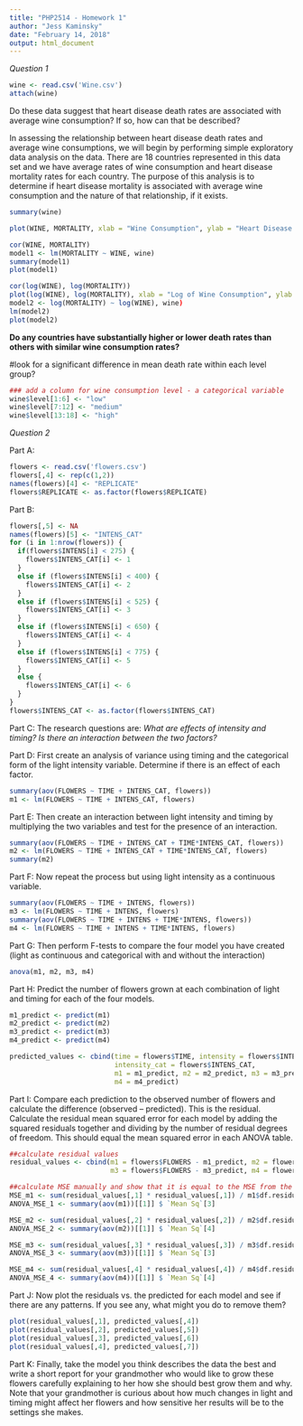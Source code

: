 ```yaml
---
title: "PHP2514 - Homework 1"
author: "Jess Kaminsky"
date: "February 14, 2018"
output: html_document
---
```


*Question 1*
```r
wine <- read.csv('Wine.csv')
attach(wine)
```

Do these data suggest that heart disease death rates are associated with average wine consumption? If so, how can that be described?

In assessing the relationship between heart disease death rates and average wine consumptions, we will begin by performing simple exploratory data analysis on the data. There are 18 countries represented in this data set and we have average rates of wine consumption and heart disease mortality rates for each country. The purpose of this analysis is to determine if heart disease mortality is associated with average wine consumption and the nature of that relationship, if it exists.
```r
summary(wine)
```
```r
plot(WINE, MORTALITY, xlab = "Wine Consumption", ylab = "Heart Disease Mortality Rate")
```

```r
cor(WINE, MORTALITY)
model1 <- lm(MORTALITY ~ WINE, wine)
summary(model1)
plot(model1)
```

```r
cor(log(WINE), log(MORTALITY))
plot(log(WINE), log(MORTALITY), xlab = "Log of Wine Consumption", ylab = "Log of Mortality Rate")
model2 <- log(MORTALITY) ~ log(WINE), wine)
lm(model2)
plot(model2)
```

**Do any countries have substantially higher or lower death rates than others with similar wine consumption rates?**

#look for a significant difference in mean death rate within each level group?
```r
### add a column for wine consumption level - a categorical variable
wine$level[1:6] <- "low"
wine$level[7:12] <- "medium"
wine$level[13:18] <- "high"
```

*Question 2*

Part A:
```r
flowers <- read.csv('flowers.csv')
flowers[,4] <- rep(c(1,2))
names(flowers)[4] <- "REPLICATE"
flowers$REPLICATE <- as.factor(flowers$REPLICATE)
```

Part B:
```r
flowers[,5] <- NA
names(flowers)[5] <- "INTENS_CAT"
for (i in 1:nrow(flowers)) {
  if(flowers$INTENS[i] < 275) {
    flowers$INTENS_CAT[i] <- 1
  }
  else if (flowers$INTENS[i] < 400) {
    flowers$INTENS_CAT[i] <- 2
  }
  else if (flowers$INTENS[i] < 525) {
    flowers$INTENS_CAT[i] <- 3
  }
  else if (flowers$INTENS[i] < 650) {
    flowers$INTENS_CAT[i] <- 4
  }
  else if (flowers$INTENS[i] < 775) {
    flowers$INTENS_CAT[i] <- 5
  }
  else { 
    flowers$INTENS_CAT[i] <- 6
  }
}
flowers$INTENS_CAT <- as.factor(flowers$INTENS_CAT)
```

Part C:
The research questions are: *What are effects of intensity and timing? Is there an interaction between the two factors?*

Part D:
First create an analysis of variance using timing and the categorical form of the light intensity variable. Determine if there is an effect of each factor.
```r
summary(aov(FLOWERS ~ TIME + INTENS_CAT, flowers))
m1 <- lm(FLOWERS ~ TIME + INTENS_CAT, flowers)
```

Part E:
Then create an interaction between light intensity and timing by multiplying the two variables and test for the presence of an interaction.
```r
summary(aov(FLOWERS ~ TIME + INTENS_CAT + TIME*INTENS_CAT, flowers))
m2 <- lm(FLOWERS ~ TIME + INTENS_CAT + TIME*INTENS_CAT, flowers)
summary(m2)
```

Part F:
Now repeat the process but using light intensity as a continuous variable.
```r
summary(aov(FLOWERS ~ TIME + INTENS, flowers))
m3 <- lm(FLOWERS ~ TIME + INTENS, flowers)
summary(aov(FLOWERS ~ TIME + INTENS + TIME*INTENS, flowers))
m4 <- lm(FLOWERS ~ TIME + INTENS + TIME*INTENS, flowers)
```

Part G:
Then perform F-tests to compare the four model you have created (light as continuous and categorical with and without the interaction)
```r
anova(m1, m2, m3, m4)
```

Part H:
Predict the number of flowers grown at each combination of light and timing for each of the four models.
```r
m1_predict <- predict(m1)
m2_predict <- predict(m2)
m3_predict <- predict(m3)
m4_predict <- predict(m4)

predicted_values <- cbind(time = flowers$TIME, intensity = flowers$INTENS, 
                          intensity_cat = flowers$INTENS_CAT,
                          m1 = m1_predict, m2 = m2_predict, m3 = m3_predict,
                          m4 = m4_predict)
```

Part I:
Compare each prediction to the observed number of flowers and calculate the difference (observed – predicted). This is the residual. Calculate the residual mean squared error for each model by adding the squared residuals together and dividing by the number of residual degrees of freedom. This should equal the mean squared error in each ANOVA table.
```r
##calculate residual values
residual_values <- cbind(m1 = flowers$FLOWERS - m1_predict, m2 = flowers$FLOWERS - m2_predict,
                         m3 = flowers$FLOWERS - m3_predict, m4 = flowers$FLOWERS - m4_predict)

##calculate MSE manually and show that it is equal to the MSE from the anova table
MSE_m1 <- sum(residual_values[,1] * residual_values[,1]) / m1$df.residual
ANOVA_MSE_1 <- summary(aov(m1))[[1]] $ `Mean Sq`[3]

MSE_m2 <- sum(residual_values[,2] * residual_values[,2]) / m2$df.residual
ANOVA_MSE_2 <- summary(aov(m2))[[1]] $ `Mean Sq`[4]

MSE_m3 <- sum(residual_values[,3] * residual_values[,3]) / m3$df.residual
ANOVA_MSE_3 <- summary(aov(m3))[[1]] $ `Mean Sq`[3]

MSE_m4 <- sum(residual_values[,4] * residual_values[,4]) / m4$df.residual
ANOVA_MSE_4 <- summary(aov(m4))[[1]] $ `Mean Sq`[4]
```

Part J:
Now plot the residuals vs. the predicted for each model and see if there are any patterns. If you see any, what might you do to remove them?
```r
plot(residual_values[,1], predicted_values[,4])
plot(residual_values[,2], predicted_values[,5])
plot(residual_values[,3], predicted_values[,6])
plot(residual_values[,4], predicted_values[,7])
```

Part K:
Finally, take the model you think describes the data the best and write a short report for your grandmother who would like to grow these flowers carefully explaining to her how she should best grow them and why. Note that your grandmother is curious about how much changes in light and timing might affect her flowers and how sensitive her results will be to the settings she makes.

